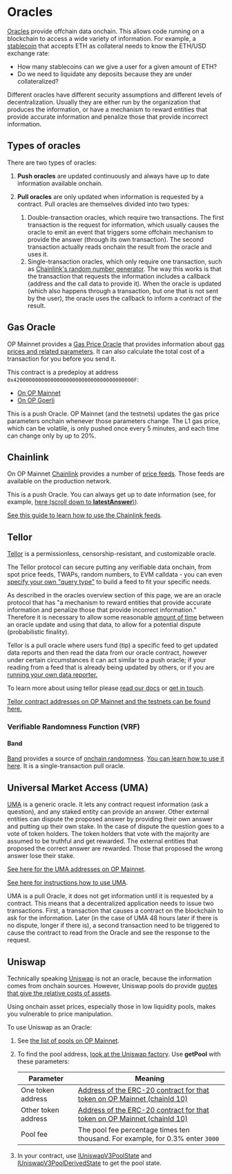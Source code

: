 
# Oracles 


[Oracles](https://ethereum.org/en/developers/docs/oracles/) provide offchain data onchain. 
This allows code running on a blockchain to access a wide variety of information.
For example, a [stablecoin](https://ethereum.org/en/stablecoins/) that accepts ETH as collateral needs to know the ETH/USD exchange rate:

- How many stablecoins can we give a user for a given amount of ETH?
- Do we need to liquidate any deposits because they are under collateralized?

Different oracles have different security assumptions and different levels of decentralization.
Usually they are either run by the organization that produces the information, or have a mechanism to reward entities that provide accurate information and penalize those that provide incorrect information.

## Types of oracles

There are two types of oracles:

1. **Push oracles** are updated continuously and always have up to date information available onchain.

1. **Pull oracles** are only updated when information is requested by a contract.
   Pull oracles are themselves divided into two types:
   1. Double-transaction oracles, which require two transactions. 
      The first transaction is the request for information, which usually causes the oracle to emit an event that triggers some offchain mechanism to provide the answer (through its own transaction).
      The second transaction actually reads onchain the result from the oracle and uses it.
   1. Single-transaction oracles, which only require one transaction, such as [Chainlink's random number generator](https://docs.chain.link/docs/get-a-random-number/#request-random-values).
      The way this works is that the transaction that requests the information includes a callback (address and the call data to provide it). 
      When the oracle is updated (which also happens through a transaction, but one that is not sent by the user), the oracle uses the callback to inform a contract of the result.

## Gas Oracle


OP Mainnet provides a [Gas Price Oracle](https://github.com/ethereum-optimism/optimism/blob/233ede59d16cb01bdd8e7ff662a153a4c3178bdd/packages/contracts/contracts/L2/predeploys/OVM_GasPriceOracle.sol) that provides information about [gas prices and related parameters](/guides/transaction-fees/overview).
It can also calculate the total cost of a transaction for you before you send it.

This contract is a predeploy at address `0x420000000000000000000000000000000000000F`:

- [On OP Mainnet](https://explorer.optimism.io/address/0x420000000000000000000000000000000000000F#readContract)
- [On OP Goerli](https://goerli-explorer.optimism.io/address/0x420000000000000000000000000000000000000F)

This is a push Oracle. 
OP Mainnet (and the testnets) updates the gas price parameters onchain whenever those parameters change. 
The L1 gas price, which can be volatile, is only pushed once every 5 minutes, and each time can change only by up to 20%.

## Chainlink

On OP Mainnet [Chainlink](https://chain.link/) provides a number of [price feeds](https://docs.chain.link/docs/optimism-price-feeds/).
Those feeds are available on the production network.

This is a push Oracle. 
You can always get up to date information (see, for example, [here (scroll down to **latestAnswer**)](https://explorer.optimism.io/address/0x13e3Ee699D1909E989722E753853AE30b17e08c5#readContract)).

[See this guide to learn how to use the Chainlink feeds](https://docs.chain.link/docs/get-the-latest-price/).

## Tellor

[Tellor](https://tellor.io/) is a permissionless, censorship-resistant, and customizable oracle.

The Tellor protocol can secure putting any verifiable data onchain, from spot price feeds, TWAPs, random numbers, to EVM calldata - you can even [specify your own "query type"](https://github.com/tellor-io/dataSpecs/issues/new?assignees=&labels=&template=new_query_type.yaml&title=%5BNew+Data+Request+Form%5D%3A+) to build a feed to fit your specific needs.

As described in the oracles overview section of this page, we are an oracle protocol that has "a mechanism to reward entities that provide accurate information and penalize those that provide incorrect information." Therefore it is necessary to allow some reasonable [amount of time](https://docs.tellor.io/tellor/getting-data/solidity-integration#reading-data) between an oracle update and using that data, to allow for a potential dispute (probabilistic finality).

Tellor is a pull oracle where users fund (tip) a specific feed to get updated data reports and then read the data from our oracle contract, however under certain circumstances it can act similar to a push oracle; if your reading from a feed that is already being updated by others, or if you are [running your own data reporter.](https://docs.tellor.io/tellor/reporting-data/introduction)

To learn more about using tellor please [read our docs](https://docs.tellor.io) or [get in touch](https://discord.gg/tellor).

[Tellor contract addresses on OP Mainnet and the testnets can be found here.](https://docs.tellor.io/tellor/the-basics/contracts-reference#optimism)

### Verifiable Randomness Function (VRF)

#### Band
[Band](https://bandprotocol.com/vrf) provides a source of [onchain randomness](https://bandprotocol.com/vrf). 
[You can learn how to use it here](https://docs.bandchain.org/vrf/getting-started.html).
It is a single-transaction pull oracle.



## Universal Market Access (UMA)

[UMA](https://umaproject.org/) is a generic oracle.
It lets any contract request information (ask a question), and any staked entity can provide an answer.
Other external entities can dispute the proposed answer by providing their own answer and putting up their own stake.
In the case of dispute the question goes to a vote of token holders.
The token holders that vote with the majority are assumed to be truthful and get rewarded.
The external entities that proposed the correct answer are rewarded.
Those that proposed the wrong answer lose their stake.

[See here for the UMA addresses on OP Mainnet](https://github.com/UMAprotocol/protocol/blob/master/packages/core/networks/10.json). 

[See here for instructions how to use UMA](https://docs.umaproject.org/build-walkthrough/build-process).

UMA is a pull Oracle, it does not get information until it is requested by a contract. 
This means that a decentralized application needs to issue two transactions.
First, a transaction that causes a contract on the blockchain to ask for the information.
Later (in the case of UMA 48 hours later if there is no dispute, longer if there is), a second transaction need to be triggered to cause the contract to read from the Oracle and see the response to the request.

## Uniswap

Technically speaking [Uniswap](https://uniswap.io/) is not an oracle, because the information comes from onchain sources.
However, Uniswap pools do provide [quotes that give the relative costs of assets](https://docs.uniswap.org/concepts/protocol/oracle).

<Callout type="warning">

Using onchain asset prices, especially those in low liquidity pools, makes you vulnerable to price manipulation. 

</Callout>

To use Uniswap as an Oracle:

1. See [the list of pools on OP Mainnet](https://info.uniswap.org/#/optimism/).
1. To find the pool address, [look at the Uniswap factory](https://explorer.optimism.io/address/0x1f98431c8ad98523631ae4a59f267346ea31f984#readContract).
   Use **getPool** with these parameters:

      | Parameter           | Meaning                             |
      | ------------------- | ----------------------------------- | 
      | One token address   | [Address of the ERC-20 contract for that token on OP Mainnet (chainId 10)](https://static.optimism.io/optimism.tokenlist.json) |
      | Other token address | [Address of the ERC-20 contract for that token on OP Mainnet (chainId 10)](https://static.optimism.io/optimism.tokenlist.json) |      
      | Pool fee            | The pool fee percentage times ten thousand. For example, for 0.3% enter `3000` |

1. In your contract, use [IUniswapV3PoolState](https://github.com/Uniswap/v3-core/blob/main/contracts/interfaces/pool/IUniswapV3PoolState.sol) and [IUniswapV3PoolDerivedState](https://github.com/Uniswap/v3-core/blob/main/contracts/interfaces/pool/IUniswapV3PoolDerivedState.sol) to get the pool state.